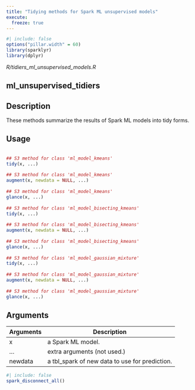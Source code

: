 ```yaml
---
title: "Tidying methods for Spark ML unsupervised models"
execute:
  freeze: true
---
```


```r
#| include: false
options("pillar.width" = 60)
library(sparklyr) 
library(dplyr)
```

*R/tidiers_ml_unsupervised_models.R*

## ml_unsupervised_tidiers

## Description
 These methods summarize the results of Spark ML models into tidy forms. 


## Usage
```r
 
## S3 method for class 'ml_model_kmeans'
tidy(x, ...) 
 
## S3 method for class 'ml_model_kmeans'
augment(x, newdata = NULL, ...) 
 
## S3 method for class 'ml_model_kmeans'
glance(x, ...) 
 
## S3 method for class 'ml_model_bisecting_kmeans'
tidy(x, ...) 
 
## S3 method for class 'ml_model_bisecting_kmeans'
augment(x, newdata = NULL, ...) 
 
## S3 method for class 'ml_model_bisecting_kmeans'
glance(x, ...) 
 
## S3 method for class 'ml_model_gaussian_mixture'
tidy(x, ...) 
 
## S3 method for class 'ml_model_gaussian_mixture'
augment(x, newdata = NULL, ...) 
 
## S3 method for class 'ml_model_gaussian_mixture'
glance(x, ...) 
```

## Arguments
|Arguments|Description|
|---|---|
| x | a Spark ML model. |
| ... | extra arguments (not used.) |
| newdata | a tbl_spark of new data to use for prediction. |








```r
#| include: false
spark_disconnect_all()
```
